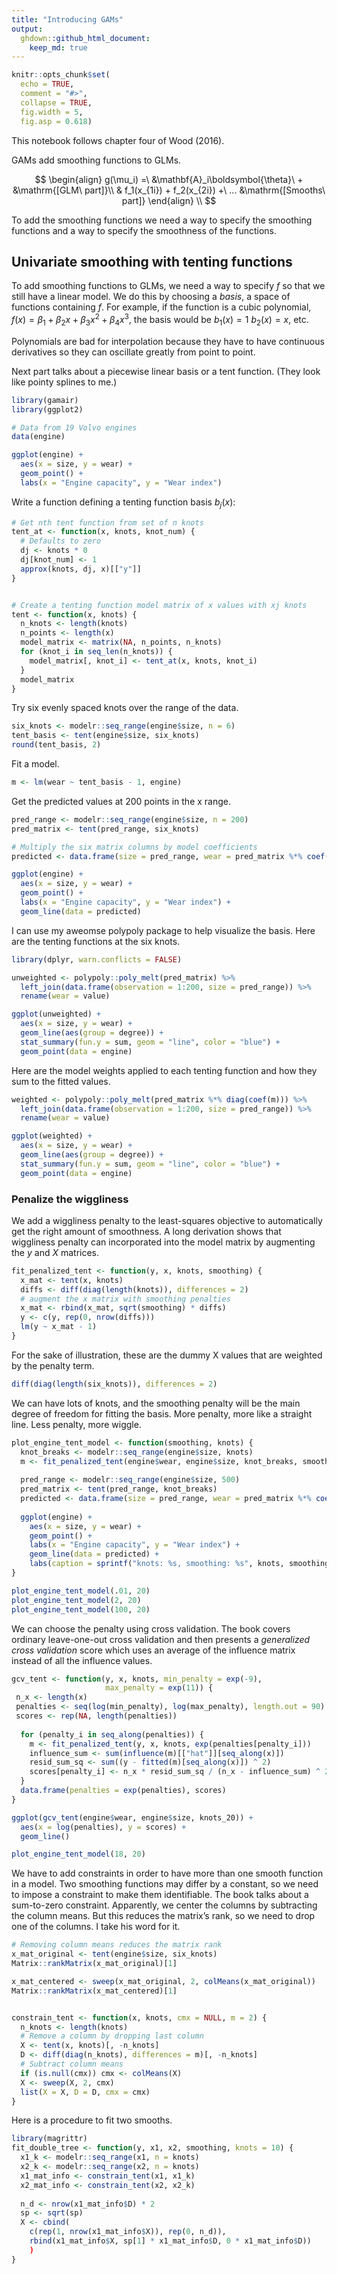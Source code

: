 ```yaml
---
title: "Introducing GAMs"
output: 
  ghdown::github_html_document: 
    keep_md: true
---
```


```r
knitr::opts_chunk$set(
  echo = TRUE, 
  comment = "#>", 
  collapse = TRUE,
  fig.width = 5,
  fig.asp = 0.618)
```

This notebook follows chapter four of Wood (2016).

GAMs add smoothing functions to GLMs.

$$
\begin{align}
	g(\mu_i) =\ &\mathbf{A}_i\boldsymbol{\theta}\ + &\mathrm{[GLM\ part]}\\
	& f_1(x_{1i}) + f_2(x_{2i}) +\ ... &\mathrm{[Smooths\ part]}
\end{align}
\\
$$

To add the smoothing functions we need a way to specify the smoothing functions
and a way to specify the smoothness of the functions.

## Univariate smoothing with tenting functions

To add smoothing functions to GLMs, we need a way to specify *f* so that we
still have a linear model. We do this by choosing a *basis*, a space of
functions containing *f*. For example, if the function is a cubic polynomial,
 $f(x) = \beta_1 + \beta_2x + \beta_3x^2 + \beta_4x^3$, the basis would
be $b_1(x) = 1$ $b_2(x) = x$, etc.

Polynomials are bad for interpolation because they have to have continuous
derivatives so they can oscillate greatly from point to point.

Next part talks about a piecewise linear basis or a tent function. (They look
like pointy splines to me.)

```r
library(gamair)
library(ggplot2)

# Data from 19 Volvo engines
data(engine)

ggplot(engine) + 
  aes(x = size, y = wear) + 
  geom_point() +
  labs(x = "Engine capacity", y = "Wear index")
```

Write a function defining a tenting function basis $b_j(x)$:

```r
# Get nth tent function from set of n knots
tent_at <- function(x, knots, knot_num) {
  # Defaults to zero
  dj <- knots * 0
  dj[knot_num] <- 1
  approx(knots, dj, x)[["y"]]
}


# Create a tenting function model matrix of x values with xj knots
tent <- function(x, knots) {
  n_knots <- length(knots)
  n_points <- length(x)
  model_matrix <- matrix(NA, n_points, n_knots)
  for (knot_i in seq_len(n_knots)) {
    model_matrix[, knot_i] <- tent_at(x, knots, knot_i)
  }
  model_matrix
}
```

Try six evenly spaced knots over the range of the data.

```r
six_knots <- modelr::seq_range(engine$size, n = 6)
tent_basis <- tent(engine$size, six_knots)
round(tent_basis, 2)
```

Fit a model.

```r
m <- lm(wear ~ tent_basis - 1, engine)
```

Get the predicted values at 200 points in the x range.

```r
pred_range <- modelr::seq_range(engine$size, n = 200)
pred_matrix <- tent(pred_range, six_knots)

# Multiply the six matrix columns by model coefficients
predicted <- data.frame(size = pred_range, wear = pred_matrix %*% coef(m))
```

```r
ggplot(engine) + 
  aes(x = size, y = wear) + 
  geom_point() +
  labs(x = "Engine capacity", y = "Wear index") + 
  geom_line(data = predicted)
```

I can use my aweomse polypoly package to help visualize the basis. Here are the
tenting functions at the six knots.

```r
library(dplyr, warn.conflicts = FALSE)

unweighted <- polypoly::poly_melt(pred_matrix) %>% 
  left_join(data.frame(observation = 1:200, size = pred_range)) %>% 
  rename(wear = value)

ggplot(unweighted) + 
  aes(x = size, y = wear) + 
  geom_line(aes(group = degree)) + 
  stat_summary(fun.y = sum, geom = "line", color = "blue") + 
  geom_point(data = engine)
```

Here are the model weights applied to each tenting function and how they sum to
the fitted values.

```r
weighted <- polypoly::poly_melt(pred_matrix %*% diag(coef(m))) %>% 
  left_join(data.frame(observation = 1:200, size = pred_range)) %>% 
  rename(wear = value)

ggplot(weighted) + 
  aes(x = size, y = wear) + 
  geom_line(aes(group = degree)) + 
  stat_summary(fun.y = sum, geom = "line", color = "blue") + 
  geom_point(data = engine)
```

### Penalize the wiggliness

We add a wiggliness penalty to the least-squares objective to automatically get
the right amount of smoothness. A long derivation shows that wiggliness penalty
can incorporated into the model matrix by augmenting the _y_ and _X_ matrices.

```r
fit_penalized_tent <- function(y, x, knots, smoothing) {
  x_mat <- tent(x, knots)
  diffs <- diff(diag(length(knots)), differences = 2)
  # augment the x matrix with smoothing penalties 
  x_mat <- rbind(x_mat, sqrt(smoothing) * diffs)
  y <- c(y, rep(0, nrow(diffs)))
  lm(y ~ x_mat - 1)
}
```

For the sake of illustration, these are the dummy X values that are weighted by
the penalty term.

```r
diff(diag(length(six_knots)), differences = 2)
```


We can have lots of knots, and the smoothing penalty will be the main degree of
freedom for fitting the basis. More penalty, more like a straight line. Less
penalty, more wiggle.

```r
plot_engine_tent_model <- function(smoothing, knots) {
  knot_breaks <- modelr::seq_range(engine$size, knots)
  m <- fit_penalized_tent(engine$wear, engine$size, knot_breaks, smoothing)
  
  pred_range <- modelr::seq_range(engine$size, 500)
  pred_matrix <- tent(pred_range, knot_breaks)
  predicted <- data.frame(size = pred_range, wear = pred_matrix %*% coef(m))
  
  ggplot(engine) + 
    aes(x = size, y = wear) + 
    geom_point() +
    labs(x = "Engine capacity", y = "Wear index") + 
    geom_line(data = predicted) + 
    labs(caption = sprintf("knots: %s, smoothing: %s", knots, smoothing))
}

plot_engine_tent_model(.01, 20)
plot_engine_tent_model(2, 20)
plot_engine_tent_model(100, 20)
```

We can choose the penalty using cross validation. The book covers ordinary
leave-one-out cross validation and then presents a _generalized cross
validation_ score which uses an average of the influence matrix instead of all
the influence values.

```r
gcv_tent <- function(y, x, knots, min_penalty = exp(-9), 
                     max_penalty = exp(11)) {
 n_x <- length(x)
 penalties <- seq(log(min_penalty), log(max_penalty), length.out = 90)
 scores <- rep(NA, length(penalties))
 
  for (penalty_i in seq_along(penalties)) {
    m <- fit_penalized_tent(y, x, knots, exp(penalties[penalty_i]))
    influence_sum <- sum(influence(m)[["hat"]][seq_along(x)])
    resid_sum_sq <- sum((y - fitted(m)[seq_along(x)]) ^ 2)
    scores[penalty_i] <- n_x * resid_sum_sq / (n_x - influence_sum) ^ 2
  }
  data.frame(penalties = exp(penalties), scores)
}

ggplot(gcv_tent(engine$wear, engine$size, knots_20)) + 
  aes(x = log(penalties), y = scores) + 
  geom_line()

plot_engine_tent_model(18, 20)
```

We have to add constraints in order to have more than one smooth function in a
model. Two smoothing functions may differ by a constant, so we need to impose a
constraint to make them identifiable. The book talks about a sum-to-zero
constraint. Apparently, we center the columns by subtracting the column means.
But this reduces the matrix's rank, so we need to drop one of the columns. I
take his word for it.

```r
# Removing column means reduces the matrix rank
x_mat_original <- tent(engine$size, six_knots)
Matrix::rankMatrix(x_mat_original)[1]

x_mat_centered <- sweep(x_mat_original, 2, colMeans(x_mat_original))
Matrix::rankMatrix(x_mat_centered)[1]


constrain_tent <- function(x, knots, cmx = NULL, m = 2) {
  n_knots <- length(knots)
  # Remove a column by dropping last column
  X <- tent(x, knots)[, -n_knots]
  D <- diff(diag(n_knots), differences = m)[, -n_knots]
  # Subtract column means
  if (is.null(cmx)) cmx <- colMeans(X)
  X <- sweep(X, 2, cmx)  
  list(X = X, D = D, cmx = cmx)
}
```

Here is a procedure to fit two smooths.

```r
library(magrittr)
fit_double_tree <- function(y, x1, x2, smoothing, knots = 10) {
  x1_k <- modelr::seq_range(x1, n = knots)
  x2_k <- modelr::seq_range(x2, n = knots)
  x1_mat_info <- constrain_tent(x1, x1_k)
  x2_mat_info <- constrain_tent(x2, x2_k)
  
  n_d <- nrow(x1_mat_info$D) * 2
  sp <- sqrt(sp)
  X <- cbind(
    c(rep(1, nrow(x1_mat_info$X)), rep(0, n_d)), 
    rbind(x1_mat_info$X, sp[1] * x1_mat_info$D, 0 * x1_mat_info$D))
    )
}
```

